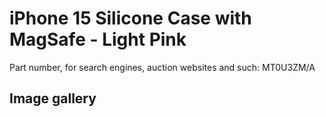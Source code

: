 
# iPhone 15 Silicone Case with MagSafe - Light Pink

Part number, for search engines, auction websites and such: MT0U3ZM/A

## Image gallery

<div style={{ width: "768px" }}>
  <GalleryComponent
    images={[
      {
        original: "/everysource/MT0U3.webp",
        thumbnail: "/everypreview/MT0U3.webp",
      },
      {
        original: "/everysource/MT0U3_AV1.webp",
        thumbnail: "/everypreview/MT0U3_AV1.webp",
      },
      {
        original: "/everysource/MT0U3_AV2.webp",
        thumbnail: "/everypreview/MT0U3_AV2.webp",
      },
      {
        original: "/everysource/MT0U3_AV3.webp",
        thumbnail: "/everypreview/MT0U3_AV3.webp",
      },
      {
        original: "/everysource/MT0U3_AV4.webp",
        thumbnail: "/everypreview/MT0U3_AV4.webp",
      },
      {
        original: "/everysource/MT0U3_AV5.webp",
        thumbnail: "/everypreview/MT0U3_AV5.webp",
      },
      {
        original: "/everysource/MT0U3_AV6.webp",
        thumbnail: "/everypreview/MT0U3_AV6.webp",
      }
    ]}
  />
</div>